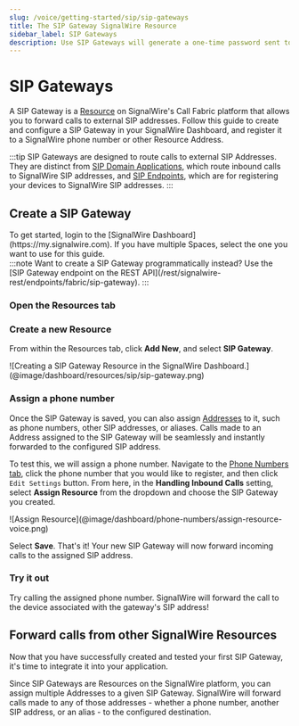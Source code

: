 ```yaml
---
slug: /voice/getting-started/sip/sip-gateways
title: The SIP Gateway SignalWire Resource
sidebar_label: SIP Gateways
description: Use SIP Gateways will generate a one-time password sent to the recipient's phone number via SMS. Application developers can enable two-factor authentication for their users with ease and without making any changes to the existing application logic or database structure!
---
```



# SIP Gateways

A SIP Gateway is a [Resource](/docs/home/platform/call-fabric/resources/index.mdx)
on SignalWire's Call Fabric platform that allows you to forward calls to external SIP addresses.
Follow this guide to create and configure a SIP Gateway in your SignalWire Dashboard, 
and register it to a SignalWire phone number or other Resource Address.

:::tip 
SIP Gateways are designed to route calls to external SIP Addresses.
They are distinct from [SIP Domain Applications](/voice/getting-started/sip/sip-domain-applications), which route inbound calls to SignalWire SIP addresses,
and [SIP Endpoints](/voice/sip/get-started), which are for registering your devices to SignalWire SIP addresses.
:::

## Create a SIP Gateway

<div className="row">
  
  <div className="col col--6">
    To get started, login to the [SignalWire Dashboard](https://my.signalwire.com).
    If you have multiple Spaces, select the one you want to use for this guide.
  </div>
  
  <div className="col col--6">
    :::note
    Want to create a SIP Gateway programmatically instead? Use the [SIP Gateway endpoint on the REST API](/rest/signalwire-rest/endpoints/fabric/sip-gateway).
    :::
  </div>
  
</div>

<Steps>

### Open the Resources tab

<AddResource/>

### Create a new Resource

From within the Resources tab, click **Add New**, and select **SIP Gateway**.

<Frame caption="When creating a SIP Gateway, give it a name, enter the full external URI, and configure encryption, ciphers, and codec settings.">
    ![Creating a SIP Gateway Resource in the SignalWire Dashboard.](@image/dashboard/resources/sip/sip-gateway.png)
</Frame>

<SipGatewayParams/>

### Assign a phone number

Once the SIP Gateway is saved, you can also assign 
[Addresses](/platform/call-fabric/addresses)
to it, such as phone numbers, other SIP addresses, or aliases.
Calls made to an Address assigned to the SIP Gateway will be seamlessly and instantly forwarded to the configured SIP address.

To test this, we will assign a phone number.
Navigate to the [Phone Numbers tab](https://my.signalwire.com?page=phone_numbers), click the phone number
that you would like to register, and then click `Edit Settings` button. 
From here, in the **Handling Inbound Calls** setting, select **Assign Resource** from the dropdown and choose the SIP Gateway you created.

<Frame>
  ![Assign Resource](@image/dashboard/phone-numbers/assign-resource-voice.png)
</Frame>

Select **Save**. 
That's it!
Your new SIP Gateway will now forward incoming calls to the assigned SIP address.

### Try it out

Try calling the assigned phone number. 
SignalWire will forward the call to the device associated with the gateway's SIP address!

</Steps>

## Forward calls from other SignalWire Resources

Now that you have successfully created and tested your first SIP Gateway, it's time to integrate it into your application.

Since SIP Gateways are Resources on the SignalWire platform, you can assign multiple Addresses to a given SIP Gateway.
SignalWire will forward calls made to any of those addresses - 
whether a phone number, another SIP address, or an alias - 
to the configured destination.
